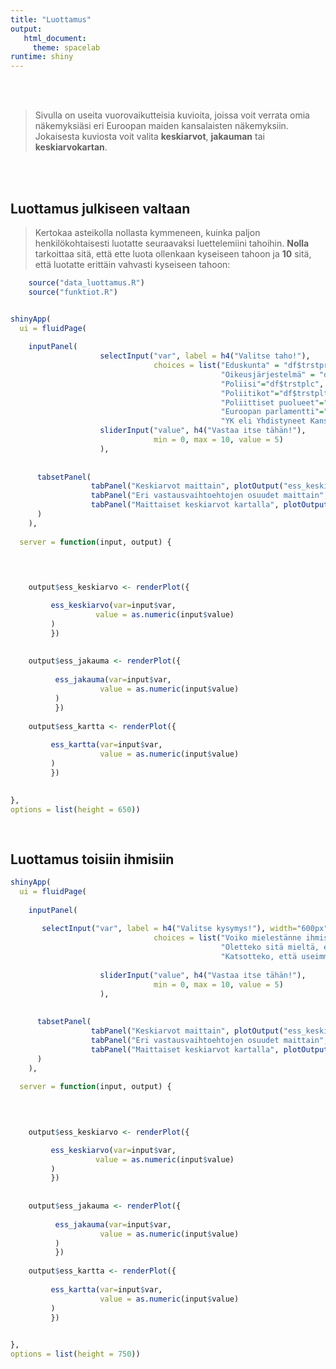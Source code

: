 ```yaml
---
title: "Luottamus"
output: 
   html_document:
     theme: spacelab 
runtime: shiny
---
```


</br>
</br>

>Sivulla on useita vuorovaikutteisia kuvioita, joissa voit verrata omia näkemyksiäsi eri Euroopan maiden kansalaisten näkemyksiin. Jokaisesta kuviosta voit valita **keskiarvot**, **jakauman** tai **keskiarvokartan**.


</br>
</br>



## Luottamus julkiseen valtaan

>Kertokaa asteikolla nollasta kymmeneen, kuinka paljon henkilökohtaisesti luotatte seuraavaksi luettelemiini tahoihin. **Nolla** tarkoittaa sitä, että ette luota ollenkaan kyseiseen tahoon ja **10** sitä, että luotatte erittäin vahvasti kyseiseen tahoon:

```r
    source("data_luottamus.R")
    source("funktiot.R")


shinyApp(
  ui = fluidPage(
    
    inputPanel(
                    selectInput("var", label = h4("Valitse taho!"), 
                                choices = list("Eduskunta" = "df$trstprl", 
                                               "Oikeusjärjestelmä" = "df$trstlgl",
                                               "Poliisi"="df$trstplc",
                                               "Poliitikot"="df$trstplt",
                                               "Poliittiset puolueet"="df$trstprt",
                                               "Euroopan parlamentti"="df$trstep",
                                               "YK eli Yhdistyneet Kansakunnat"="df$trstun")),
                    sliderInput("value", h4("Vastaa itse tähän!"),  
                                min = 0, max = 10, value = 5)
                    ),
                  
                  
      tabsetPanel(
                  tabPanel("Keskiarvot maittain", plotOutput("ess_keskiarvo", height="450px",width="100%")), 
                  tabPanel("Eri vastausvaihtoehtojen osuudet maittain", plotOutput("ess_jakauma", height="450px",width="100%")),
                  tabPanel("Maittaiset keskiarvot kartalla", plotOutput("ess_kartta", height="450px",width="100%"))
      )
    ),
  
  server = function(input, output) {
    


    
    output$ess_keskiarvo <- renderPlot({

         ess_keskiarvo(var=input$var,
                   value = as.numeric(input$value)
         )
         })
  
  
    output$ess_jakauma <- renderPlot({
    
          ess_jakauma(var=input$var,
                    value = as.numeric(input$value)
          )
          })
  
    output$ess_kartta <- renderPlot({
    
         ess_kartta(var=input$var,
                    value = as.numeric(input$value)
         )
         })
  

},
options = list(height = 650))
    
  
```



## Luottamus toisiin ihmisiin


```r

shinyApp(
  ui = fluidPage(
    
    inputPanel(
      
       selectInput("var", label = h4("Valitse kysymys!"), width="600px",
                                choices = list("Voiko mielestänne ihmisiin luottaa, vai onko niin, ettei ihmisten suhteen voi olla liian varovainen? Nolla tarkoittaa, ettei ihmisten kanssa voi olla liian varovainen ja 10, että useimpiin ihmisiin voi luottaa" = "df$ppltrst", 
                                               "Oletteko sitä mieltä, että useimmat ihmiset tilaisuuden tullen yrittäisivät käyttää Teitä hyväkseen vai luuletteko, että ihmiset yrittäisivät olla reiluja? Nolla tarkoittaa, että useimmat ihmiset yrittäisivät käyttää minua hyväkseen ja 10, että useimmat ihmiset yrittäisivät olla reiluja" = "df$pplfair",
                                               "Katsotteko, että useimmiten ihmiset pyrkivät olemaan auttavaisia toisia kohtaan vai että enimmäkseen he ajattelevat vain omaa etuaan? Nolla tarkoittaa, että ihmiset ajattelevat enimmäkseen omaa etuaan ja 10, että ihmiset yrittävät enimmäkseen olla auttavaisia"="df$pplhlp")),
       
                    sliderInput("value", h4("Vastaa itse tähän!"),  
                                min = 0, max = 10, value = 5)
                    ),
                  
                  
      tabsetPanel(
                  tabPanel("Keskiarvot maittain", plotOutput("ess_keskiarvo", height="450px",width="100%")), 
                  tabPanel("Eri vastausvaihtoehtojen osuudet maittain", plotOutput("ess_jakauma", height="450px",width="100%")),
                  tabPanel("Maittaiset keskiarvot kartalla", plotOutput("ess_kartta", height="450px",width="100%"))
      )
    ),
  
  server = function(input, output) {
    


    
    output$ess_keskiarvo <- renderPlot({

         ess_keskiarvo(var=input$var,
                   value = as.numeric(input$value)
         )
         })
  
  
    output$ess_jakauma <- renderPlot({
    
          ess_jakauma(var=input$var,
                    value = as.numeric(input$value)
          )
          })
  
    output$ess_kartta <- renderPlot({
    
         ess_kartta(var=input$var,
                    value = as.numeric(input$value)
         )
         })
  

},
options = list(height = 750))
    
  
```



